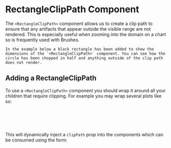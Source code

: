 
<Meta title="Components/RectangleClipPath" />

# RectangleClipPath Component

The `<RectangleClipPath>` component allows us to create a clip path to ensure that any artifacts that appear outside the visible range are not rendered. This is especially useful when zooming into the domain on a chart so is frequently used with Brushes.

    In the example below a black rectangle has been added to show the dimensions of the `<RectangleClipPath>` component. You can see how the circle has been chopped in half and anything outside of the clip path does not render.

<Canvas of={RectangleClipPathStories.Default} />

## Adding a RectangleClipPath

To use a `<RectangleClipPath>` component you should wrap it around all your children that require clipping. For example you may wrap several plots like so:

```javascript
<RectangleClipPath>
    <Line x="x" y="y" />
    <Line x="x" y="y2" />
</RectangleClipPath>
```

This will dynamically inject a `clipPath` prop into the components which can be consumed using the form:

```javascript
const MyClippedComponent = ({ clipPath }: { clipPath?: string }) => {
    return <circle clipPath={`url(#${clipPath})`} ... />;
};
```
